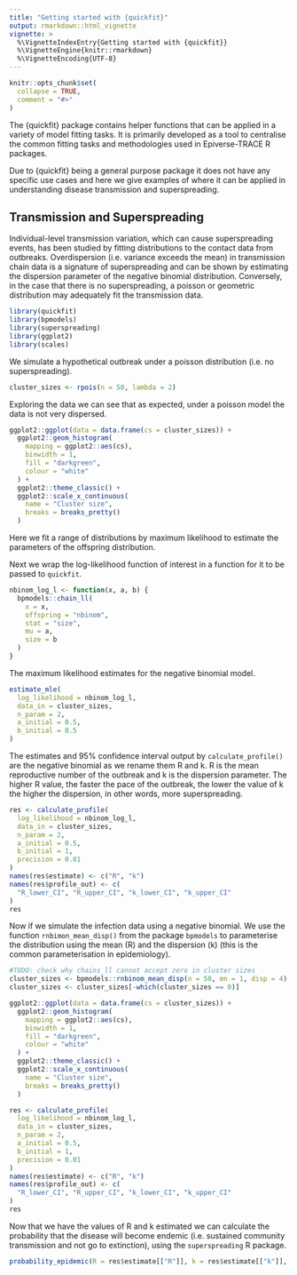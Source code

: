 ```yaml
---
title: "Getting started with {quickfit}"
output: rmarkdown::html_vignette
vignette: >
  %\VignetteIndexEntry{Getting started with {quickfit}}
  %\VignetteEngine{knitr::rmarkdown}
  %\VignetteEncoding{UTF-8}
---
```


```r
knitr::opts_chunk$set(
  collapse = TRUE,
  comment = "#>"
)
```

The {quickfit} package contains helper functions that can be applied in a
variety of model fitting tasks. It is primarily developed as a tool to centralise
the common fitting tasks and methodologies used in Epiverse-TRACE R packages. 

Due to {quickfit} being a general purpose package it does not have any specific 
use cases and here we give examples of where it can be applied in understanding
disease transmission and superspreading.

## Transmission and Superspreading

Individual-level transmission variation, which can cause superspreading events,
has been studied by fitting distributions to the contact data
from outbreaks. Overdispersion (i.e. variance exceeds the mean) in transmission
chain data is a signature of superspreading and can be shown by estimating
the dispersion parameter of the negative binomial distribution. Conversely, in
the case that there is no superspreading, a poisson or geometric distribution
may adequately fit the transmission data.

```r
library(quickfit)
library(bpmodels)
library(superspreading)
library(ggplot2)
library(scales)
```

We simulate a hypothetical outbreak under a poisson distribution (i.e. no
superspreading).

```r
cluster_sizes <- rpois(n = 50, lambda = 2)
```

Exploring the data we can see that as expected, under a poisson model the data
is not very dispersed.

```r
ggplot2::ggplot(data = data.frame(cs = cluster_sizes)) +
  ggplot2::geom_histogram(
    mapping = ggplot2::aes(cs), 
    binwidth = 1, 
    fill = "darkgreen", 
    colour = "white"
  ) +
  ggplot2::theme_classic() +
  ggplot2::scale_x_continuous(
    name = "Cluster size", 
    breaks = breaks_pretty()
  )
```

Here we fit a range of distributions by maximum likelihood to estimate the 
parameters of the offspring distribution.

Next we wrap the log-likelihood function of interest in a function for it to
be passed to `quickfit`.

```r
nbinom_log_l <- function(x, a, b) {
  bpmodels::chain_ll(
    x = x, 
    offspring = "nbinom", 
    stat = "size",
    mu = a,
    size = b
  ) 
}
```

The maximum likelihood estimates for the negative binomial model.

```r
estimate_mle(
  log_likelihood = nbinom_log_l, 
  data_in = cluster_sizes, 
  n_param = 2,
  a_initial = 0.5, 
  b_initial = 0.5
)
```

The estimates and 95% confidence interval output by `calculate_profile()` are 
the negative binomial as we rename them R and k. R is the mean 
reproductive number of the outbreak and k is the dispersion parameter. The 
higher R value, the faster the pace of the outbreak, the lower the value of k
the higher the dispersion, in other words, more superspreading.

```r
res <- calculate_profile(
  log_likelihood = nbinom_log_l,
  data_in = cluster_sizes,
  n_param = 2,
  a_initial = 0.5,
  b_initial = 1,
  precision = 0.01
)
names(res$estimate) <- c("R", "k")
names(res$profile_out) <- c(
  "R_lower_CI", "R_upper_CI", "k_lower_CI", "k_upper_CI"
)
res
```

Now if we simulate the infection data using a negative binomial. We use the 
function `rnbimon_mean_disp()` from the package `bpmodels` to parameterise 
the distribution using the mean (R) and the dispersion (k) (this is the common
parameterisation in epidemiology).

```r
#TODO: check why chains_ll cannot accept zero in cluster sizes
cluster_sizes <- bpmodels::rnbinom_mean_disp(n = 50, mn = 1, disp = 4)
cluster_sizes <- cluster_sizes[-which(cluster_sizes == 0)]

ggplot2::ggplot(data = data.frame(cs = cluster_sizes)) +
  ggplot2::geom_histogram(
    mapping = ggplot2::aes(cs), 
    binwidth = 1, 
    fill = "darkgreen", 
    colour = "white"
  ) +
  ggplot2::theme_classic() +
  ggplot2::scale_x_continuous(
    name = "Cluster size", 
    breaks = breaks_pretty()
  )

res <- calculate_profile(
  log_likelihood = nbinom_log_l,
  data_in = cluster_sizes,
  n_param = 2,
  a_initial = 0.5,
  b_initial = 1,
  precision = 0.01
)
names(res$estimate) <- c("R", "k")
names(res$profile_out) <- c(
  "R_lower_CI", "R_upper_CI", "k_lower_CI", "k_upper_CI"
)
res
```

Now that we have the values of R and k estimated we can calculate the 
probability that the disease will become endemic (i.e. sustained community
transmission and not go to extinction), using the `superspreading` R package.

```r
probability_epidemic(R = res$estimate[["R"]], k = res$estimate[["k"]], a = 1)
```


